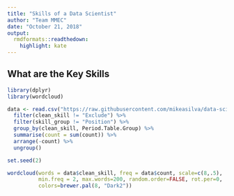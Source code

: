 ```yaml
---
title: "Skills of a Data Scientist"
author: "Team MMEC"
date: "October 21, 2018"
output: 
  rmdformats::readthedown:
    highlight: kate
---
```


## What are the Key Skills
```r
library(dplyr)
library(wordcloud)

data <- read.csv("https://raw.githubusercontent.com/mikeasilva/data-scientist-skills/master/ds%20skills%20-%20cleaning%20-%20categorized_skills.csv", header = TRUE) %>%
  filter(clean_skill != "Exclude") %>%
  filter(skill_group != "Position") %>%
  group_by(clean_skill, Period.Table.Group) %>%
  summarise(count = sum(count)) %>%
  arrange(-count) %>%
  ungroup()

set.seed(2)

wordcloud(words = data$clean_skill, freq = data$count, scale=c(8,.5),
          min.freq = 2, max.words=200, random.order=FALSE, rot.per=0, 
          colors=brewer.pal(8, "Dark2"))
```

